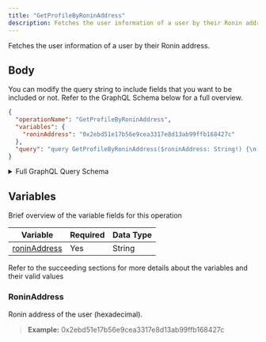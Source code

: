 ```yaml
---
title: "GetProfileByRoninAddress"
description: Fetches the user information of a user by their Ronin address.
---
```


Fetches the user information of a user by their Ronin address.

## Body

You can modify the query string to include fields that you want to be included or not. Refer to the GraphQL Schema below for a full overview.

```json
{
  "operationName": "GetProfileByRoninAddress",
  "variables": {
    "roninAddress": "0x2ebd51e17b56e9cea3317e8d13ab99ffb168427c"
  },
  "query": "query GetProfileByRoninAddress($roninAddress: String!) {\n  publicProfileWithRoninAddress(roninAddress: $roninAddress) {\n    ...Profile\n    __typename\n  }\n}\n\nfragment Profile on PublicProfile {\n  accountId\n  name\n  addresses {\n    ...Addresses\n    __typename\n  }\n  __typename\n}\n\nfragment Addresses on NetAddresses {\n  ethereum\n  tomo\n  loom\n  ronin\n  __typename\n}\n"
}
```

<details>
<summary>Full GraphQL Query Schema</summary>  
<p>
&nbsp;

```graphql
query GetProfileByRoninAddress($roninAddress: String!) {
  publicProfileWithRoninAddress(roninAddress: $roninAddress) {
    ...Profile
    __typename
  }
}

fragment Profile on PublicProfile {
  accountId
  name
  addresses {
    ...Addresses
    __typename
  }
  __typename
}

fragment Addresses on NetAddresses {
  ethereum
  tomo
  loom
  ronin
  __typename
}
```

</p>
</details>

## Variables

Brief overview of the variable fields for this operation

| Variable                       | Required | Data Type |
| ------------------------------ | -------- | --------- |
| [roninAddress](#ronninaddress) | Yes      | String    |

Refer to the succeeding sections for more details about the variables and their valid values

### RoninAddress

Ronin address of the user (hexadecimal).

> **Example:** 0x2ebd51e17b56e9cea3317e8d13ab99ffb168427c

